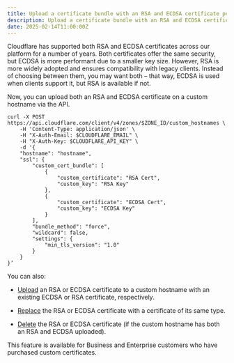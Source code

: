 ```yaml
---
title: Upload a certificate bundle with an RSA and ECDSA certificate per custom hostname
description: Upload a certificate bundle with an RSA and ECDSA certificate per custom hostname
date: 2025-02-14T11:00:00Z
---
```


Cloudflare has supported both RSA and ECDSA certificates across our platform for a number of years. Both certificates offer the same security, but ECDSA is more performant due to a smaller key size. However, RSA is more widely adopted and ensures compatibility with legacy clients. Instead of choosing between them, you may want both – that way, ECDSA is used when clients support it, but RSA is available if not.

Now, you can upload both an RSA and ECDSA certificate on a custom hostname via the API.

```
curl -X POST https://api.cloudflare.com/client/v4/zones/$ZONE_ID/custom_hostnames \
    -H 'Content-Type: application/json' \
    -H "X-Auth-Email: $CLOUDFLARE_EMAIL" \
    -H "X-Auth-Key: $CLOUDFLARE_API_KEY" \
    -d '{
    "hostname": "hostname",
    "ssl": {
        "custom_cert_bundle": [
            {
                "custom_certificate": "RSA Cert",
                "custom_key": "RSA Key"
            },
            {
                "custom_certificate": "ECDSA Cert",
                "custom_key": "ECDSA Key"
            }
        ],
        "bundle_method": "force",
        "wildcard": false,
        "settings": {
            "min_tls_version": "1.0"
        }
    }
}’
```

You can also:

* [Upload](/api/resources/custom_hostnames/methods/create/) an RSA or ECDSA certificate to a custom hostname with an existing ECDSA or RSA certificate, respectively.

* [Replace](/api/resources/custom_hostnames/subresources/certificate_pack/subresources/certificates/methods/update/) the RSA or ECDSA certificate with a certificate of its same type.

* [Delete](/api/resources/custom_hostnames/subresources/certificate_pack/subresources/certificates/methods/delete/) the RSA or ECDSA certificate (if the custom hostname has both an RSA and ECDSA uploaded).

This feature is available for Business and Enterprise customers who have purchased custom certificates.
